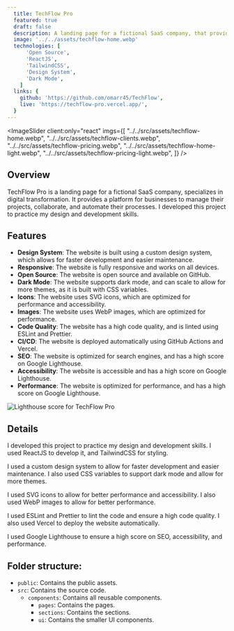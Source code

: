```yaml
---
  title: TechFlow Pro
  featured: true
  draft: false
  description: A landing page for a fictional SaaS company, that provides a platform for businesses to manage their projects, collaborate, and automate their processes.
  image: '../../assets/techflow-home.webp'
  technologies: [
      'Open Source',
      'ReactJS',
      'TailwindCSS',
      'Design System',
      'Dark Mode',
    ]
  links: {
    github: 'https://github.com/omarr45/TechFlow',
    live: 'https://techflow-pro.vercel.app/',
  }
---
```



<ImageSlider
  client:only="react"
  imgs={[
    "../../src/assets/techflow-home.webp",
    "../../src/assets/techflow-clients.webp",
    "../../src/assets/techflow-pricing.webp",
    "../../src/assets/techflow-home-light.webp",
    "../../src/assets/techflow-pricing-light.webp",
  ]}
/>

## Overview

TechFlow Pro is a landing page for a fictional SaaS company, specializes in digital transformation. It provides a platform for businesses to manage their projects, collaborate, and automate their processes. I developed this project to practice my design and development skills.

## Features

- **Design System**: The website is built using a custom design system, which allows for faster development and easier maintenance.
- **Responsive**: The website is fully responsive and works on all devices.
- **Open Source**: The website is open source and available on GitHub.
- **Dark Mode**: The website supports dark mode, and can scale to allow for more themes, as it is built with CSS variables.
- **Icons**: The website uses SVG icons, which are optimized for performance and accessibility.
- **Images**: The website uses WebP images, which are optimized for performance.
- **Code Quality**: The website has a high code quality, and is linted using ESLint and Prettier.
- **CI/CD**: The website is deployed automatically using GitHub Actions and Vercel.
- **SEO**: The website is optimized for search engines, and has a high score on Google Lighthouse.
- **Accessibility**: The website is accessible and has a high score on Google Lighthouse.
- **Performance**: The website is optimized for performance, and has a high score on Google Lighthouse.

![Lighthouse score for TechFlow Pro](../../assets/techflow-a11y.png)

## Details

I developed this project to practice my design and development skills. I used ReactJS to develop it, and TailwindCSS for styling.

I used a custom design system to allow for faster development and easier maintenance. I also used CSS variables to support dark mode and allow for more themes.

I used SVG icons to allow for better performance and accessibility. I also used WebP images to allow for better performance.

I used ESLint and Prettier to lint the code and ensure a high code quality. I also used Vercel to deploy the website automatically.

I used Google Lighthouse to ensure a high score on SEO, accessibility, and performance.

## Folder structure:

- `public`: Contains the public assets.
- `src`: Contains the source code.
  - `components`: Contains all reusable components.
    - `pages`: Contains the pages.
    - `sections`: Contains the sections.
    - `ui`: Contains the smaller UI components.
